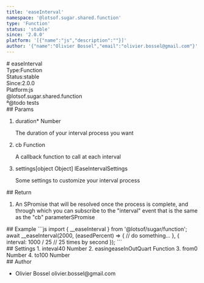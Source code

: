 ```yaml
---
title: 'easeInterval'
namespace: '@lotsof.sugar.shared.function'
type: 'Function'
status: 'stable'
since: '2.0.0'
platform: '[{"name":"js","description":""}]'
author: '{"name":"Olivier Bossel","email":"olivier.bossel@gmail.com"}'
---
```

<div class="docmap-mdx">
# easeInterval
<div class="_metas">
<div class="_type"><span class="_type-label">Type:</span><span class="_type-value">Function</span></div>
<div class="_status"><span class="_status-label">Status:</span><span class="_status-value -stable">stable</span></div>
<div class="_since"><span class="_since-label">Since:</span><span class="_since-value">2.0.0</span></div>
<div class="_platform"><span class="_platform-label">Platform:</span><span class="_platform-value">js</span></div>
</div>
<div class="_namespace">@lotsof.sugar.shared.function</div>
<div class="_description">
ª@todo      tests
</div>
<div class="_params">
## Params
<ol class="_list">
<li class="_item">
<span class="_name">duration<span class="_required">*</span></span><span class="_default"></span> <span class="_type">Number</span>
<p class="_description">The duration of your interval process you want</p>
</li>
<li class="_item">
<span class="_name">cb</span><span class="_default"></span> <span class="_type">Function</span>
<p class="_description">A callback function to call at each interval</p>
</li>
<li class="_item">
<span class="_name">settings</span><span class="_default">[object Object]</span> <span class="_type">IEaseIntervalSettings</span>
<p class="_description">Some settings to customize your interval process</p>
</li>
</ol>
</div>
<div class="_return">
## Return
<ol class="_list">
<li class="_item">
<span class="_description">An SPromise that will be resolved once the process is complete, and through which you can subscribe to the "interval" event that is the same as the "cb" parameter</span><span class="_default"></span><span class="_type">SPromise</span>
</li>
</ol>
</div>
<div class="_examples">
## Example
```js
import { __easeInterval } from '@lotsof/sugar/function';
await __easeInterval(2000, (easedPercent) => {
     // do something...
}, {
     interval: 1000 / 25 // 25 times by second
});
```
</div>
<div class="_settings">
## Settings
1. <span class="_name">inteval</span><span class="_default">40</span> <span class="_type">Number</span>
2. <span class="_name">easing</span><span class="_default">easeInOutQuart</span> <span class="_type">Function</span>
3. <span class="_name">from</span><span class="_default">0</span> <span class="_type">Number</span>
4. <span class="_name">to</span><span class="_default">100</span> <span class="_type">Number</span>
</div>
<div class="_author">
## Author
<ul class="_list">
<li class="_item">
<span class="_name">Olivier Bossel</span>
<span class="_email">olivier.bossel@gmail.com</span>
</li>
</ul>
</div>
</div>